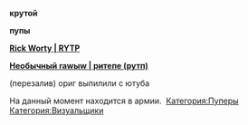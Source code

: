 '''крутой'''

{{Инфобокс_для_пуперов|другие_ники = kolmaddy, kolmad dad|сферы_творчества = rytp|год_начала = 2015|ссылки = [https://www.youtube.com/channel/UCOILAkDvEALOcImsv7mdVUw канал]
[https://vk.com/kolmad_lab группа вк]|image3 = Z2qqs7k290M.jpg}}
'''пупы'''

'''[https://www.youtube.com/watch?v=f8_KzbTU0yA Rick Worty | RYTP ]'''

'''[https://youtu.be/fGnnTGKmwW4 Необычный rawыw | ритепе (рутп) ]'''

(перезалив) ориг выпилили с ютуба 

На данный момент находится в армии. 
[[Категория:Пуперы]]
[[Категория:Визуальщики]]
